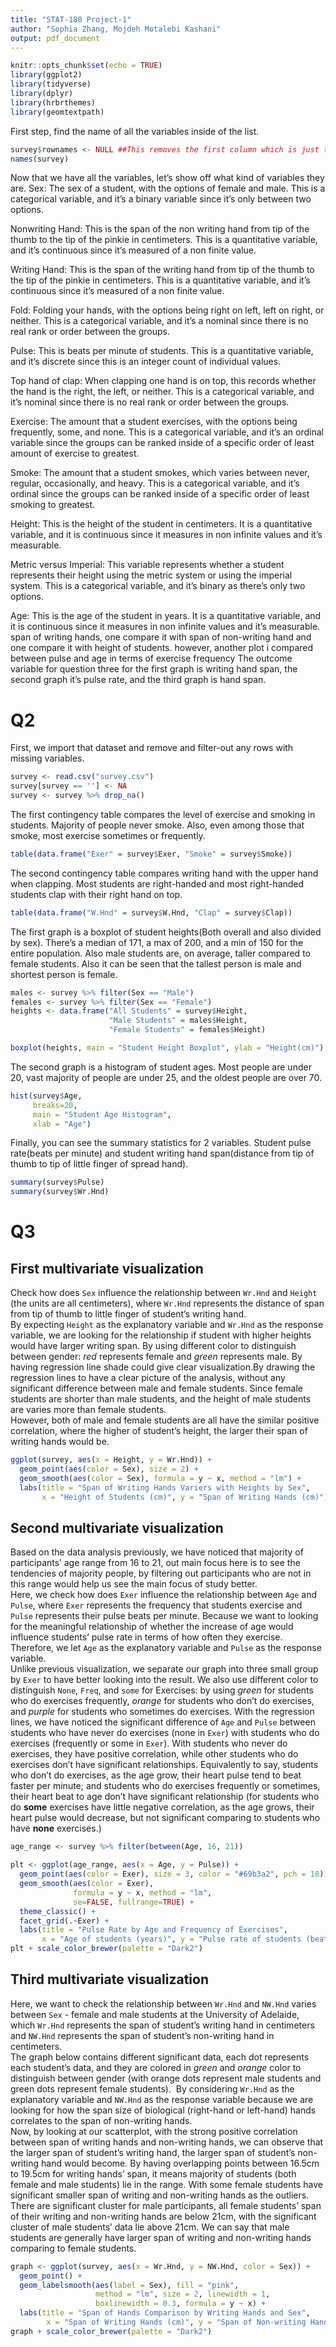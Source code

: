 ---
title: "STAT-180 Project-1"
author: "Sophia Zhang, Mojdeh Motalebi Kashani"
output: pdf_document
---

```{r setup, include=FALSE}
knitr::opts_chunk$set(echo = TRUE)
library(ggplot2)
library(tidyverse)
library(dplyr)
library(hrbrthemes)
library(geomtextpath)
```
First step, find the name of all the variables inside of the list. 
```{r setup, include=TRUE}
survey$rownames <- NULL ##This removes the first column which is just the number of rows. 
names(survey)
```
Now that we have all the variables, let's show off what kind of variables they are.
Sex: The sex of a student, with the options of female and male. This is a categorical variable, and it's a binary variable since it's only between two options. 

Nonwriting Hand: This is the span of the non writing hand from tip of the thumb to the tip of the pinkie in centimeters. This is a quantitative variable, and it's continuous since it's measured of a non finite value. 

Writing Hand: This is the span of the writing hand from tip of the thumb to the tip of the pinkie in centimeters. This is a quantitative variable, and it's continuous since it's measured of a non finite value.

Fold: Folding your hands, with the options being right on left, left on right, or neither. This is a categorical variable, and it's a nominal since there is no real rank or order between the groups.

Pulse: This is beats per minute of students. This is a quantitative variable, and it's discrete since this is an integer count of individual values. 

Top hand of clap: When clapping one hand is on top, this records whether the hand is the right, the left, or neither. This is a categorical variable, and it's nominal since there is no real rank or order between the groups.

Exercise: The amount that a student exercises, with the options being frequently, some, and none. This is a categorical variable, and it's an ordinal variable since the groups can be ranked inside of a specific order of least amount of exercise to greatest. 

Smoke: The amount that a student smokes, which varies between never, regular, occasionally, and heavy. This is a categorical variable, and it's ordinal since the groups can be ranked inside of a specific order of least smoking to greatest. 

Height: This is the height of the student in centimeters. It is a quantitative variable, and it is continuous since it measures in non infinite values and it's measurable. 

Metric versus Imperial: This variable represents whether a student represents their height using the metric system or using the imperial system. This is a categorical variable, and it's binary as there's only two options. 

Age: This is the age of the student in years. It is a quantitative variable, and it is continuous since it measures in non infinite values and it's measurable. 
span of writing hands, one compare it with span of non-writing hand and one compare it with height of students.
however, another plot i compared between pulse and age in terms of exercise frequency
The outcome variable for question three for the first graph is writing hand span, the second graph it's pulse rate, and the third graph is hand span. 


# Q2
First, we import that dataset and remove and filter-out any rows with missing variables.
```{r}
survey <- read.csv("survey.csv")
survey[survey == ''] <- NA
survey <- survey %>% drop_na()
```

The first contingency table compares the level of exercise and smoking in students. Majority of people never smoke. Also, even among those that smoke, most exercise sometimes or frequently.
```{r}
table(data.frame("Exer" = survey$Exer, "Smoke" = survey$Smoke))
```

The second contingency table compares writing hand with the upper hand when clapping. Most students are right-handed and most right-handed students clap with their right hand on top.
```{r}
table(data.frame("W.Hnd" = survey$W.Hnd, "Clap" = survey$Clap))
```

The first graph is a boxplot of student heights(Both overall and also divided by sex). There's a median of 171, a max of 200, and a min of 150 for the entire population. Also male students are, on average, taller compared to female students. Also it can be seen that the tallest person is male and shortest person is female.
```{r}
males <- survey %>% filter(Sex == "Male")
females <- survey %>% filter(Sex == "Female")
heights <- data.frame("All Students" = survey$Height,
                      "Male Students" = males$Height,
                      "Female Students" = females$Height)

boxplot(heights, main = "Student Height Boxplot", ylab = "Height(cm)")
```

The second graph is a histogram of student ages. Most people are under 20, vast majority of people are under 25, and the oldest people are over 70.
```{r}
hist(survey$Age,
     breaks=20,
     main = "Student Age Histogram",
     xlab = "Age")
```

Finally, you can see the summary statistics for 2 variables. Student pulse rate(beats per minute) and student writing hand span(distance from tip of thumb to tip of little finger of spread hand).
```{r}
summary(survey$Pulse)
summary(survey$Wr.Hnd)
```

# Q3
## First multivariate visualization
Check how does `Sex` influence the relationship between `Wr.Hnd` and `Height` (the units are all centimeters), where `Wr.Hnd` represents the distance of span from tip of thumb to little finger of student's writing hand.\
By expecting `Height` as the explanatory variable and `Wr.Hnd` as the response variable, we are looking for the relationship if student with higher heights would have larger writing span. By using different color to distinguish between gender: _red_ represents female and _green_ represents male. By having regression line shade could give clear visualization.By drawing the regression lines to have a clear picture of the analysis, without any significant difference between male and female students. Since female students are shorter than male students, and the height of male students are varies more than female students.\
However, both of male and female students are all have the similar positive correlation, where the higher of student's height, the larger their span of writing hands would be.
```{r}
ggplot(survey, aes(x = Height, y = Wr.Hnd)) +
  geom_point(aes(color = Sex), size = 2) +
  geom_smooth(aes(color = Sex), formula = y ~ x, method = "lm") +
  labs(title = "Span of Writing Hands Variers with Heights by Sex",
       x = "Height of Students (cm)", y = "Span of Writing Hands (cm)")
```

## Second multivariate visualization
Based on the data analysis previously, we have noticed that majority of participants' age range from 16 to 21, out main focus here is to see the tendencies of majority people, by filtering out participants who are not in this range would help us see the main focus of study better.\
Here, we check how does `Exer` influence the relationship between `Age` and `Pulse`, where `Exer` represents the frequency that students exercise and `Pulse` represents their pulse beats per minute.
Because we want to looking for the meaningful relationship of whether the increase of age would influence students' pulse rate in terms of how often they exercise. Therefore, we let `Age` as the explanatory variable and `Pulse` as the response variable.\
Unlike previous visualization, we separate our graph into three small group by `Exer` to have better looking into the result. We also use different color to distinguish `None`, `Freq`, and `some` for Exercises: by using _green_ for students who do exercises frequently, _orange_ for students who don't do exercises, and _purple_ for students who sometimes do exercises. With the regression lines, we have noticed the significant difference of `Age` and `Pulse` between students who have never do exercises (none in `Exer`) with students who do exercises (frequently or some in `Exer`). With students who never do exercises, they have positive correlation, while other students who do exercises don't have significant relationships. Equivalently to say, students who don't do exercises, as the age grow, their heart pulse tend to beat faster per minute; and students who do exercises frequently or sometimes, their heart beat to age don't have significant relationship (for students who do **some** exercises have little negative correlation, as the age grows, their heart pulse would decrease, but not significant comparing to students who have **none** exercises.)
```{r}
age_range <- survey %>% filter(between(Age, 16, 21))

plt <- ggplot(age_range, aes(x = Age, y = Pulse)) +
  geom_point(aes(color = Exer), size = 3, color = "#69b3a2", pch = 18) +
  geom_smooth(aes(color = Exer),
              formula = y ~ x, method = "lm",
              se=FALSE, fullrange=TRUE) +
  theme_classic() +
  facet_grid(.~Exer) +
  labs(title = "Pulse Rate by Age and Frequency of Exercises",
       x = "Age of students (years)", y = "Pulse rate of students (beats per minute)")
plt + scale_color_brewer(palette = "Dark2")
```

## Third multivariate visualization
Here, we want to check the relationship between `Wr.Hnd` and `NW.Hnd` varies between `Sex` - female and male students at the University of Adelaide, which `Wr.Hnd` represents the span of student's writing hand in centimeters and `NW.Hnd` represents the span of student's non-writing hand in centimeters.\
The graph below contains different significant data, each dot represents each student's data, and they are colored in _green_ and _orange_ color to distinguish between gender (with orange dots represent male students and green dots represent female students).\ 
By considering `Wr.Hnd` as the explanatory variable and `NW.Hnd` as the response variable because we are looking for how the span size of biological (right-hand or left-hand) hands correlates to the span of non-writing hands.\
Now, by looking at our scatterplot, with the strong positive correlation between span of writing hands and non-writing hands, we can observe that the larger span of student's writing hand, the larger span of student's non-writing hand would become. By having overlapping points between 16.5cm to 19.5cm for writing hands' span, it means majority of students (both female and male students) lie in the range. With some female students have significant smaller span of writing and non-writing hands as the outliers.\
There are significant cluster for male participants, all female students' span of their writing and non-writing hands are below 21cm, with the significant cluster of male students' data lie above 21cm. We can say that male students are generally have larger span of writing and non-writing hands comparing to female students.
```{r}
graph <- ggplot(survey, aes(x = Wr.Hnd, y = NW.Hnd, color = Sex)) +
  geom_point() +
  geom_labelsmooth(aes(label = Sex), fill = "pink", 
                   method = "lm", size = 2, linewidth = 1, 
                   boxlinewidth = 0.3, formula = y ~ x) +
  labs(title = "Span of Hands Comparison by Writing Hands and Sex",
        x = "Span of Writing Hands (cm)", y = "Span of Non-writing Hands (cm)")
graph + scale_color_brewer(palette = "Dark2")
```
